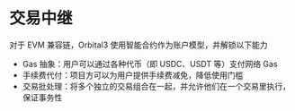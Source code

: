 # 交易中继

对于 EVM 兼容链，Orbital3 使用智能合约作为账户模型，并解锁以下能力

- Gas 抽象：用户可以通过各种代币（即 USDC、USDT 等）支付网络 Gas
- 手续费代付：项目方可以为用户提供手续费减免，降低使用门槛
- 交易批处理：将多个独立的交易组合在一起，并允许他们在一个交易里执行，保证事务性
